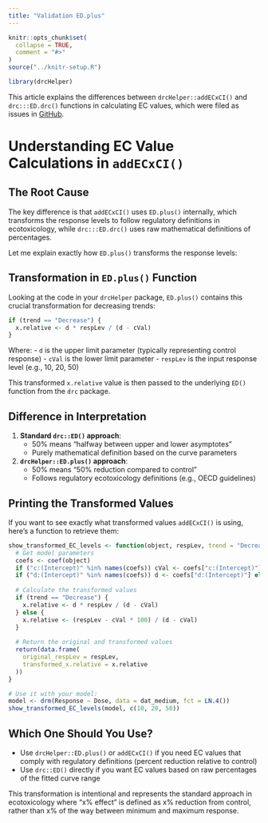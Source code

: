 ```yaml
---
title: "Validation ED.plus"
---
```


```r
knitr::opts_chunk$set(
  collapse = TRUE,
  comment = "#>"
)
source("../knitr-setup.R")
```

```r
library(drcHelper)
```

This article explains the differences between `drcHelper::addECxCI()` and `drc:::ED.drc()` functions in calculating EC values, which were filed as issues in [GitHub](https://github.com/Bayer-Group/drcHelper/issues/14).

# Understanding EC Value Calculations in `addECxCI()`


## The Root Cause

The key difference is that `addECxCI()` uses `ED.plus()` internally, which transforms the response levels to follow regulatory definitions in ecotoxicology, while `drc:::ED.drc()` uses raw mathematical definitions of percentages.

Let me explain exactly how `ED.plus()` transforms the response levels:

## Transformation in `ED.plus()` Function

Looking at the code in your `drcHelper` package, `ED.plus()` contains this crucial transformation for decreasing trends:

```r
if (trend == "Decrease") {
  x.relative <- d * respLev / (d - cVal)
}
```

Where:
- `d` is the upper limit parameter (typically representing control response)
- `cVal` is the lower limit parameter 
- `respLev` is the input response level (e.g., 10, 20, 50)

This transformed `x.relative` value is then passed to the underlying `ED()` function from the `drc` package.

## Difference in Interpretation

1. **Standard `drc::ED()` approach**: 
   - 50% means "halfway between upper and lower asymptotes"
   - Purely mathematical definition based on the curve parameters

2. **`drcHelper::ED.plus()` approach**:
   - 50% means "50% reduction compared to control"
   - Follows regulatory ecotoxicology definitions (e.g., OECD guidelines)

## Printing the Transformed Values

If you want to see exactly what transformed values `addECxCI()` is using, here's a function to retrieve them:

```r
show_transformed_EC_levels <- function(object, respLev, trend = "Decrease") {
  # Get model parameters
  coefs <- coef(object)
  if ("c:(Intercept)" %in% names(coefs)) cVal <- coefs["c:(Intercept)"] else cVal <- 0
  if ("d:(Intercept)" %in% names(coefs)) d <- coefs["d:(Intercept)"] else d <- 1
  
  # Calculate the transformed values
  if (trend == "Decrease") {
    x.relative <- d * respLev / (d - cVal)
  } else {
    x.relative <- (respLev - cVal * 100) / (d - cVal)
  }
  
  # Return the original and transformed values
  return(data.frame(
    original_respLev = respLev,
    transformed_x.relative = x.relative
  ))
}

# Use it with your model:
model <- drm(Response ~ Dose, data = dat_medium, fct = LN.4())
show_transformed_EC_levels(model, c(10, 20, 50))
```

## Which One Should You Use?

- Use `drcHelper::ED.plus()` or `addECxCI()` if you need EC values that comply with regulatory definitions (percent reduction relative to control)
- Use `drc::ED()` directly if you want EC values based on raw percentages of the fitted curve range

This transformation is intentional and represents the standard approach in ecotoxicology where "x% effect" is defined as x% reduction from control, rather than x% of the way between minimum and maximum response.